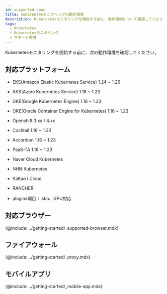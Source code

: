 ```yaml
---
id: supported-spec
title: Kubernetesモニタリングの動作環境
description: Kubernetesモニタリングを開始する前に、動作環境について確認してください。
tags:
  - Kubernetes
  - Kubernetesモニタリング
  - サポート環境
---
```


Kubernetesモニタリングを開始する前に、次の動作環境を確認してください。

## 対応プラットフォーム

-   EKS(Amazon Elastic Kubernetes Service) 1.24 ~ 1.26

-   AKS(Azure Kubernetes Service) 1.16 ~ 1.23

-   GKE(Google Kubernetes Engine) 1.16 ~ 1.23

-   OKE(Oracle Container Engine for Kubernetes) 1.16 ~ 1.23

-   Openshift 3.xx / 4.xx

-   Cocktail 1.16 ~ 1.23

-   Accordion 1.16 ~ 1.23

-   PaaS-TA 1.16 ~ 1.23

-   Naver Cloud Kubernetes

-   NHN Kubernetes

-   KaKao i Cloud

-   RANCHER

-   plugins項目：istio、GPU対応

## 対応ブラウザー

{@include: ../getting-started/_supported-browser.mdx}

## ファイアウォール

{@include: ../getting-started/_proxy.mdx}

## モバイルアプリ

{@include: ../getting-started/_mobile-app.mdx} 
